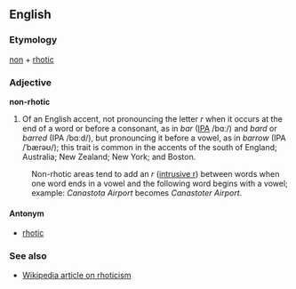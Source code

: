 ==English==
===Etymology===
[[non]] + [[rhotic]]

===Adjective===
'''non-rhotic'''

#Of an English accent, not pronouncing the letter ''r'' when it occurs at the end of a word or before a consonant, as in ''bar'' ([[w:IPA|IPA]] /bɑː/) and ''bard'' or ''barred'' (IPA /bɑːd/), but pronouncing it before a vowel, as in ''barrow'' (IPA /ˈbærəʊ/); this trait is common in the accents of the south of England; Australia; New Zealand; New York; and Boston.  <!--Note: semicolons used here so that this cannot be misinterpreted as "the south of England, the south of Australia, etc" -->

:Non-rhotic areas tend to add an ''r'' ([[intrusive r]]) between words when one word ends in a vowel and the following word begins with a vowel; example: ''Canastota Airport'' becomes ''Canastoter Airport''.

====Antonym====
*[[rhotic]]

===See also===
*[[w:Rhotic|Wikipedia article on rhoticism]]